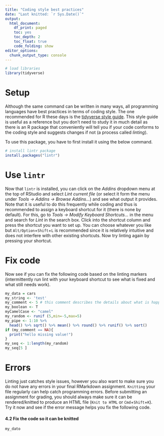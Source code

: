```yaml
---
title: "Coding style best practices"
date: "Last knitted: `r Sys.Date()`"
output:
  html_document: 
    df_print: paged
    toc: yes
    toc_depth: 2
    toc_float: true
    code_folding: show
editor_options:
  chunk_output_type: console
---
```


```r
# load libraries
library(tidyverse)
```


# Setup

Although the same command can be written in many ways, all programming languages have best practices in terms of coding style. The one recommended for R these days is the [tidyverse style guide](https://style.tidyverse.org/). This style guide is useful as a reference but you don't need to study it in much detail as there is an R package that conveniently will tell you if your code conforms to the coding style and suggests changes if not (a process called *linting*).

To use this package, you have to first install it using the below command.

```r
# install lintr package
install.packages("lintr")
```

# Use `lintr`

Now that `lintr` is installed, you can click on the *Addins* dropdown menu at the top of RStudio and select *Lint current file* (or select it form the menu under *Tools -> Addins -> Browse Addins...*) and see what output it provides. Note that it is useful to do this frequently while coding and thus is recommended to assign a keyboard shortcut for it (there is none by default). For this, go to *Tools -> Modify Keyboard Shortcuts...* in the menu and search for *Lint* in the search box. Click into the shortcut column and press the shortcut you want to set up. You can choose whatever you like but `Alt/Option`+`Shift`+`L` is recommended since it is relatively intuitive and does not interfere with other existing shortcuts. Now try linting again by pressing your shortcut.

# Fix code

Now see if you can fix the following code based on the linting markers (intermittently run lint with your keyboard shortcut to see what is fixed and what still needs work).

```r
my_data = cars
my_string <- 'test'
my_comment <- 5 # this comment describes the details about what is happening in my_comment <- 5
my_boolean <- T
myCamelCase <- "camel"
my_random <- runif (5,min=-5,max=5)
my_pipe <- 1:10 %>% 
  head() %>% sqrt() %>% mean() %>% round() %>% runif() %>% sort()
if (my_comment == NA){ 
  print("hello missing value!") 
}
my_seq <- 1:length(my_random)
my_seq[5 ]
```

# Errors

Linting just catches style issues, however you also want to make sure you do not have any errors in your final RMarkdown assignment. `Knitting` your file regularly can help catch programming errors. Before submitting an assignment for grading, you should always make sure it can be rendered/knitted to produce an HTML file (`Knit to HTML` or `Cmd`+`Shift`+`K`). Try it now and see if the error message helps you fix the following code.

#### 4.2 Fix the code so it can be knitted

```r
my_dato
```
